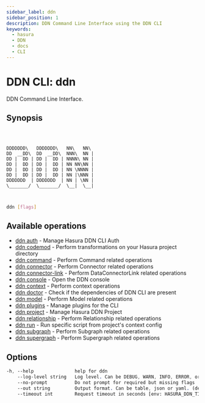 ```yaml
---
sidebar_label: ddn
sidebar_position: 1
description: DDN Command Line Interface using the DDN CLI
keywords:
  - hasura
  - DDN
  - docs
  - CLI
---
```


# DDN CLI: ddn

DDN Command Line Interface.

## Synopsis

```

       

DDDDDDD\   DDDDDDD\   NN\   NN\ 
DD  __DD\  DD  __DD\  NNN\  NN |
DD |  DD | DD |  DD | NNNN\ NN |
DD |  DD | DD |  DD | NN NN\NN |
DD |  DD | DD |  DD | NN \NNNN |
DD |  DD | DD |  DD | NN |\NNN |
DDDDDDD  | DDDDDDD  | NN | \NN |
\_______/  \_______/  \__|  \__|



```

```bash
ddn [flags]
```

## Available operations

- [ddn auth](/cli/commands/ddn_auth) - Manage Hasura DDN CLI Auth
- [ddn codemod](/cli/commands/ddn_codemod) - Perform transformations on your Hasura project directory
- [ddn command](/cli/commands/ddn_command) - Perform Command related operations
- [ddn connector](/cli/commands/ddn_connector) - Perform Connector related operations
- [ddn connector-link](/cli/commands/ddn_connector-link) - Perform DataConnectorLink related operations
- [ddn console](/cli/commands/ddn_console) - Open the DDN console
- [ddn context](/cli/commands/ddn_context) - Perform context operations
- [ddn doctor](/cli/commands/ddn_doctor) - Check if the dependencies of DDN CLI are present
- [ddn model](/cli/commands/ddn_model) - Perform Model related operations
- [ddn plugins](/cli/commands/ddn_plugins) - Manage plugins for the CLI
- [ddn project](/cli/commands/ddn_project) - Manage Hasura DDN Project
- [ddn relationship](/cli/commands/ddn_relationship) - Perform Relationship related operations
- [ddn run](/cli/commands/ddn_run) - Run specific script from project's context config
- [ddn subgraph](/cli/commands/ddn_subgraph) - Perform Subgraph related operations
- [ddn supergraph](/cli/commands/ddn_supergraph) - Perform Supergraph related operations

## Options

```sass
-h, --help               help for ddn
    --log-level string   Log level. Can be DEBUG, WARN, INFO, ERROR, or FATAL. (default "INFO")
    --no-prompt          Do not prompt for required but missing flags
    --out string         Output format. Can be table, json or yaml. (default "table")
    --timeout int        Request timeout in seconds [env: HASURA_DDN_TIMEOUT] (default 100)
```

